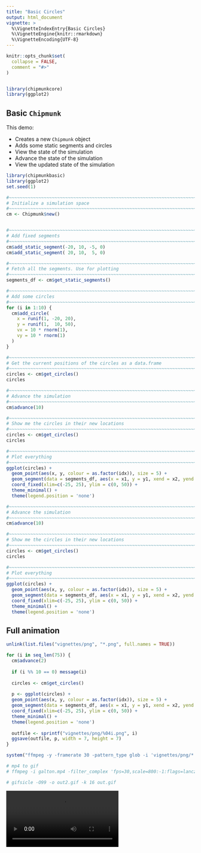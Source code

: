 ```yaml
---
title: "Basic Circles"
output: html_document
vignette: >
  %\VignetteIndexEntry{Basic Circles}
  %\VignetteEngine{knitr::rmarkdown}
  %\VignetteEncoding{UTF-8}
---
```


```r
knitr::opts_chunk$set(
  collapse = FALSE,
  comment = "#>"
)


library(chipmunkcore)
library(ggplot2)
```


## Basic `Chipmunk`

This demo:

* Creates a new `Chipmunk` object
* Adds some static segments and circles
* View the state of the simulation
* Advance the state of the simulation 
* View the updated state of the simulation


```r
library(chipmunkbasic)
library(ggplot2)
set.seed(1)

#~~~~~~~~~~~~~~~~~~~~~~~~~~~~~~~~~~~~~~~~~~~~~~~~~~~~~~~~~~~~~~~~~~~~~~~~~~~~~
# Initialize a simulation space
#~~~~~~~~~~~~~~~~~~~~~~~~~~~~~~~~~~~~~~~~~~~~~~~~~~~~~~~~~~~~~~~~~~~~~~~~~~~~~
cm <- Chipmunk$new()


#~~~~~~~~~~~~~~~~~~~~~~~~~~~~~~~~~~~~~~~~~~~~~~~~~~~~~~~~~~~~~~~~~~~~~~~~~~~~~
# Add fixed segments
#~~~~~~~~~~~~~~~~~~~~~~~~~~~~~~~~~~~~~~~~~~~~~~~~~~~~~~~~~~~~~~~~~~~~~~~~~~~~~
cm$add_static_segment(-20, 10, -5, 0)
cm$add_static_segment( 20, 10,  5, 0)

#~~~~~~~~~~~~~~~~~~~~~~~~~~~~~~~~~~~~~~~~~~~~~~~~~~~~~~~~~~~~~~~~~~~~~~~~~~~~~
# Fetch all the segments. Use for plotting
#~~~~~~~~~~~~~~~~~~~~~~~~~~~~~~~~~~~~~~~~~~~~~~~~~~~~~~~~~~~~~~~~~~~~~~~~~~~~~
segments_df <- cm$get_static_segments()

#~~~~~~~~~~~~~~~~~~~~~~~~~~~~~~~~~~~~~~~~~~~~~~~~~~~~~~~~~~~~~~~~~~~~~~~~~~~~~
# Add some circles 
#~~~~~~~~~~~~~~~~~~~~~~~~~~~~~~~~~~~~~~~~~~~~~~~~~~~~~~~~~~~~~~~~~~~~~~~~~~~~~
for (i in 1:10) {
  cm$add_circle(
    x = runif(1, -20, 20), 
    y = runif(1,  10, 50),
    vx = 10 * rnorm(1),
    vy = 10 * rnorm(1)
  )
}

#~~~~~~~~~~~~~~~~~~~~~~~~~~~~~~~~~~~~~~~~~~~~~~~~~~~~~~~~~~~~~~~~~~~~~~~~~~~~~
# Get the current positions of the circles as a data.frame
#~~~~~~~~~~~~~~~~~~~~~~~~~~~~~~~~~~~~~~~~~~~~~~~~~~~~~~~~~~~~~~~~~~~~~~~~~~~~~
circles <- cm$get_circles()
circles

#~~~~~~~~~~~~~~~~~~~~~~~~~~~~~~~~~~~~~~~~~~~~~~~~~~~~~~~~~~~~~~~~~~~~~~~~~~~~~
# Advance the simulation
#~~~~~~~~~~~~~~~~~~~~~~~~~~~~~~~~~~~~~~~~~~~~~~~~~~~~~~~~~~~~~~~~~~~~~~~~~~~~~
cm$advance(10)

#~~~~~~~~~~~~~~~~~~~~~~~~~~~~~~~~~~~~~~~~~~~~~~~~~~~~~~~~~~~~~~~~~~~~~~~~~~~~~
# Show me the circles in their new locations
#~~~~~~~~~~~~~~~~~~~~~~~~~~~~~~~~~~~~~~~~~~~~~~~~~~~~~~~~~~~~~~~~~~~~~~~~~~~~~
circles <- cm$get_circles()
circles

#~~~~~~~~~~~~~~~~~~~~~~~~~~~~~~~~~~~~~~~~~~~~~~~~~~~~~~~~~~~~~~~~~~~~~~~~~~~~~
# Plot everything
#~~~~~~~~~~~~~~~~~~~~~~~~~~~~~~~~~~~~~~~~~~~~~~~~~~~~~~~~~~~~~~~~~~~~~~~~~~~~~
ggplot(circles) + 
  geom_point(aes(x, y, colour = as.factor(idx)), size = 5) + 
  geom_segment(data = segments_df, aes(x = x1, y = y1, xend = x2, yend = y2)) + 
  coord_fixed(xlim=c(-25, 25), ylim = c(0, 50)) + 
  theme_minimal() + 
  theme(legend.position = 'none')

#~~~~~~~~~~~~~~~~~~~~~~~~~~~~~~~~~~~~~~~~~~~~~~~~~~~~~~~~~~~~~~~~~~~~~~~~~~~~~
# Advance the simulation
#~~~~~~~~~~~~~~~~~~~~~~~~~~~~~~~~~~~~~~~~~~~~~~~~~~~~~~~~~~~~~~~~~~~~~~~~~~~~~
cm$advance(10)

#~~~~~~~~~~~~~~~~~~~~~~~~~~~~~~~~~~~~~~~~~~~~~~~~~~~~~~~~~~~~~~~~~~~~~~~~~~~~~
# Show me the circles in their new locations
#~~~~~~~~~~~~~~~~~~~~~~~~~~~~~~~~~~~~~~~~~~~~~~~~~~~~~~~~~~~~~~~~~~~~~~~~~~~~~
circles <- cm$get_circles()
circles

#~~~~~~~~~~~~~~~~~~~~~~~~~~~~~~~~~~~~~~~~~~~~~~~~~~~~~~~~~~~~~~~~~~~~~~~~~~~~~
# Plot everything
#~~~~~~~~~~~~~~~~~~~~~~~~~~~~~~~~~~~~~~~~~~~~~~~~~~~~~~~~~~~~~~~~~~~~~~~~~~~~~
ggplot(circles) + 
  geom_point(aes(x, y, colour = as.factor(idx)), size = 5) + 
  geom_segment(data = segments_df, aes(x = x1, y = y1, xend = x2, yend = y2)) + 
  coord_fixed(xlim=c(-25, 25), ylim = c(0, 50)) + 
  theme_minimal() + 
  theme(legend.position = 'none')
```



## Full animation


```r

unlink(list.files("vignettes/png", "*.png", full.names = TRUE))

for (i in seq_len(75)) {
  cm$advance(2)
  
  if (i %% 10 == 0) message(i)
  
  circles <- cm$get_circles()
  
  p <- ggplot(circles) + 
  geom_point(aes(x, y, colour = as.factor(idx)), size = 5) + 
  geom_segment(data = segments_df, aes(x = x1, y = y1, xend = x2, yend = y2)) + 
  coord_fixed(xlim=c(-25, 25), ylim = c(0, 50)) + 
  theme_minimal() + 
  theme(legend.position = 'none')
  
  outfile <- sprintf("vignettes/png/%04i.png", i)
  ggsave(outfile, p, width = 7, height = 7)
}

system("ffmpeg -y -framerate 30 -pattern_type glob -i 'vignettes/png/*.png' -c:v libx264 -pix_fmt yuv420p -s 800x800 vignettes/anim/circles.mp4")

# mp4 to gif
# ffmpeg -i galton.mp4 -filter_complex 'fps=30,scale=800:-1:flags=lanczos,split [o1] [o2];[o1] palettegen [p]; [o2] fifo [o3];[o3] [p] paletteuse' out.gif

# gifsicle -O99 -o out2.gif -k 16 out.gif
```





![](anim/circles.mp4)






